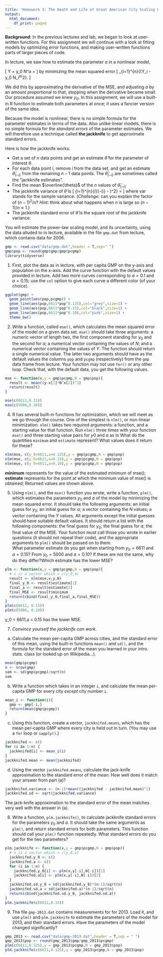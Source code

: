 ```yaml
---
title: 'Homework 3: The Death and Life of Great American City Scaling Laws'
output:
  html_document:
    df_print: paged
---
```

**Background**: In the previous lectures and lab, we began to look at user-written functions. For this assignment we will continue with a look at fitting models by optimizing error functions, and making user-written functions parts of larger pieces of code.

In lecture, we saw how to estimate the parameter $a$ in a nonlinear model,

\[
 Y = y_0 N^a + \mathrm{noise}
\]
by minimizing the mean squared error
\[
 \frac{1}{n}\sum_{i=1}^{n}{(Y_i - y_0 N_i^a)^2}.
\]

We did this by approximating the derivative of the MSE, and adjusting $a$ by an amount proportional to that, stopping when the derivative became small.  Our procedure assumed we knew $y_0$.  In this assignment, we will use a built-in R function to estimate both parameters at once; it uses a fancier version of the same idea.

Because the model is nonlinear, there is no simple formula for the parameter estimates in terms of the data.  Also unlike linear models, there is no simple formula for the _standard errors_ of the parameter estimates.  We will therefore use a technique called **the jackknife** to get approximate standard errors.

Here is how the jackknife works:

* Get a set of $n$ data points and get an estimate $\hat{\theta}$ for the  parameter of interest $\theta$.
* For each data point $i$, remove $i$ from the data set, and get an  estimate $\hat{\theta}_{(-i)}$ from the remaining $n-1$ data points.  The $\hat{\theta}_{(-i)}$ are sometimes called the "jackknife estimates".
* Find the mean $\overline{\theta}$ of the $n$ values of $\hat{\theta}_{(-i)}$
* The jackknife variance of $\hat{\theta}$ is
  \[
  \frac{n-1}{n}\sum_{i=1}^{n}{(\hat{\theta}_{(-i)} - \overline{\theta})^2} = \frac{(n-1)^2}{n}\mathrm{var}{[\hat{\theta}_{(-i)}]}
  \]
where $\mathrm{var}$ stands for the sample variance.  (_Challenge_: can you explain the factor of $(n-1)^2/n$?  _Hint_: think about what happens when $n$ is large so $(n-1)/n \approx 1$.)
* The jackknife standard error of $\hat{\theta}$ is the square root of the jackknife variance.
  
You will estimate the power-law scaling model, and its uncertainty, using the data alluded to in lecture, available in the file `gmp.dat` from lecture, which contains data for 2006.
```r
gmp <- read.csv("data/gmp.dat",header = T,sep=" ")
gmp$pop <- round(gmp$gmp/gmp$pcgmp)
library(tidyverse)
```

1. First, plot the data as in lecture, with per capita GMP on the y-axis and population on the x-axis. Add the curve function with the default values provided in lecture. Add two more curves corresponding to $a=0.1$ and $a=0.15$; use the `col` option to give each curve a different color (of your choice).
```r
ggplot(gmp) +
  geom_point(aes(pop,pcgmp)) +
  geom_line(aes(pop,6611*pop^0.125),col="grey",size=1) +
  geom_line(aes(pop,6611*pop^0.15),col="black",size=1) +
  geom_line(aes(pop,6611*pop^0.10),col="pink",size=1) +
  theme_bw()
```

2. Write a function, called `mse()`, which calculates the mean squared error of the model on a given data set. `mse()` should take three arguments: a numeric vector of length two, the first component standing for $y_0$ and the second for $a$; a numerical vector containing the values of $N$; and a numerical vector containing the values of $Y$.  The function should return a single numerical value. The latter two arguments should have as the default values the columns `pop` and `pcgmp` (respectively) from the `gmp` data frame from lecture.  Your function may not use `for()` or any other loop. Check that, with the default data, you get the following values.
```r
mse <- function(x,y = gmp$pcgmp,N = gmp$pop){
  result <- mean((y-x[1]*N^x[2])^2)
  return(result)
}
```
```r
mse(c(6611,0.15))
mse(c(5000,0.10))
```

4. R has several built-in functions for optimization, which we will meet as we go through the course.  One of the simplest is `nlm()`, or non-linear minimization. `nlm()` takes two required arguments: a function, and a starting value for that function. Run `nlm()` three times with your function `mse()` and three starting value pairs for $y0$ and $a$ as in
What do the quantities `minimum` and `estimate` represent? What values does it return for these?
```r
nlm(mse, c(y_0=6611,a=0.125),y = gmp$pcgmp,N = gmp$pop)
nlm(mse, c(y_0=6611,a=0.15),y = gmp$pcgmp,N = gmp$pop)
nlm(mse, c(y_0=6611,a=0.10),y = gmp$pcgmp,N = gmp$pop)
```
**minimum** represents for the value of the estimated minimum of mse();
**estimate** represents for the point at which the minimum value of mse() is obtained;
Returned values are shown above.

5. Using `nlm()`, and the `mse()` function you wrote, write a function, `plm()`, which estimates the parameters $y_0$ and $a$ of the model by minimizing the mean squared error.  It should take the following arguments: an initial guess for $y_0$; an initial guess for $a$; a vector containing the $N$ values; a vector containing the $Y$ values.  All arguments except the initial guesses should have suitable default values.  It should return a list with the following components: the final guess for $y_0$; the final guess for $a$; the final value of the MSE.  Your function must call those you wrote in earlier questions (it should not repeat their code), and the appropriate arguments to `plm()` should be passed on to them.  
What parameter estimate do you get when starting from $y_0 = 6611$ and $a = 0.15$? From $y_0 = 5000$ and $a = 0.10$?  If these are not the same, why do they differ?Which estimate has the lower MSE?  
```r
plm <- function(x,y = gmp$pcgmp,N = gmp$pop){ 
  # x is a vector which = c(y_0,a)
  result <- nlm(mse,x,y,N)
  final_y_0 <- result$estimate[1]
  final_a <- result$estimate[2]
  final_MSE <- result$minimum
  return(cbind(final_y_0,final_a,final_MSE))
}
plm(c(6611, 0.15))
plm(c(5000, 0.10))
```
y_0 = 6611,a = 0.15 has the lower MSE.

7. _Convince yourself the jackknife can work_.

a. Calculate the mean per-capita GMP across cities, and the standard error of this mean, using the built-in functions `mean()` and `sd()`, and the formula for the standard error of the mean you learned in your intro. stats. class (or looked up on Wikipedia...).
```r
mean(gmp$pcgmp)
n <- nrow(gmp)
sem <- sd(gmp$pcgmp)/sqrt(n)
sem
```
    
b. Write a function which takes in an integer `i`, and calculate the mean per-capita GMP for every city _except_ city number `i`.
```r
mean_i <- function(i){
  gmp <- gmp[-i,]
  return(mean(gmp$pcgmp))
}
```

c. Using this function, create a vector, `jackknifed.means`, which has the mean per-capita GMP where every city is held out in turn.  (You may use a `for` loop or `sapply()`.)
```r
jackknifed <- c()
for (i in 1:n) {
  jackknifed[i] <- mean_i(i)
}
jackknifed.mean <- mean(jackknifed)
```

d. Using the vector `jackknifed.means`, calculate the jack-knife approximation to the standard error of the mean.  How well does it match your answer from part (a)?
```r
jackknifed.variance <- (n-1)*mean((jackknifed - jackknifed.mean)^2)
jackknifed.sd <- sqrt(jackknifed.variance)
```
The jack-knife approximation to the standard error of the mean matches very well with the answer in (a).

8. Write a function, `plm.jackknife()`, to calculate jackknife standard errors for the parameters $y_0$ and $a$.  It should take the same arguments as `plm()`, and return standard errors for both parameters.  This function should call your `plm()` function repeatedly.  What standard errors do you get for the two parameters?
```r
plm.jackknife <- function(x,y = gmp$pcgmp,N = gmp$pop){ 
  # x is a vector which = c(y_0,a)
  jackknifed.y_0 <- c()
  jackknifed.a <- c()
  for (i in 1:n) {
    jackknifed.y_0[i] <- plm(x,y[-i],N[-i])[1]
    jackknifed.a[i] <- plm(x,y[-i],N[-i])[2]
  }
  jackknifed.sd.y_0 = sd(jackknifed.y_0)*(n-1)/sqrt(n)
  jackknifed.sd.a = sd(jackknifed.a)*(n-1)/sqrt(n)
  return(cbind(jackknifed.sd.y_0, jackknifed.sd.a))
}
plm.jackknife(c(6611,0.15))
```

9. The file `gmp-2013.dat` contains measurements for for 2013.  Load it, and use `plm()` and `plm.jackknife` to estimate the parameters of the model for 2013, and their standard errors.  Have the parameters of the model changed significantly?
```r
gmp_2013 <- read.csv("data/gmp-2013.dat",header = T,sep = " ")
gmp_2013$pop <- round(gmp_2013$gmp/gmp_2013$pcgmp)
plm(c(6611,0.125),y = gmp_2013$pcgmp,N = gmp_2013$pop)
plm.jackknife(c(6611,0.125),y = gmp_2013$pcgmp,N = gmp_2013$pop)
```

